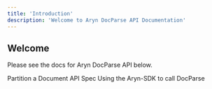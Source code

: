 ```yaml
---
title: 'Introduction'
description: 'Welcome to Aryn DocParse API Documentation'
---
```


## Welcome

Please see the docs for Aryn DocParse API below.


<CardGroup cols={2}>
  <Card
    title="Partition Document"
    icon="play"
    href="endpoint/partition"
  >
    Partition a Document API Spec
  </Card>
  <Card
    title="Aryn-SDK CLI Reference"
    icon="rectangle-terminal"
    href="aryn-sdk/partition"
  >
    Using the Aryn-SDK to call DocParse
  </Card>
</CardGroup>
